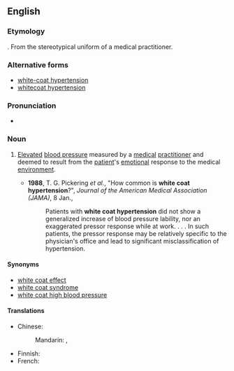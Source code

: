 {{also|white-coat hypertension|whitecoat hypertension}}
==English==
{{wikipedia}}

===Etymology===
{{compound|en|white coat|hypertension}}.
From the stereotypical uniform of a medical practitioner.

===Alternative forms===
* [[white-coat hypertension]]
* [[whitecoat hypertension]]

===Pronunciation===
* {{audio|en|En-au-white coat hypertension.ogg|Audio (AU)}}

===Noun===
{{en-noun|-}}

# {{lb|en|medicine|idiomatic}} [[elevate|Elevated]] [[blood pressure]] measured by a [[medical]] [[practitioner]] and deemed to result from the [[patient]]'s [[emotional]] response to the medical [[environment]].
#* '''1988''', T. G. Pickering ''et al.'', "How common is '''white coat hypertension'''?", ''Journal of the American Medical Association (JAMA)'', 8 Jan.,
#*: Patients with '''white coat hypertension''' did not show a generalized increase of blood pressure lability, nor an exaggerated pressor response while at work. . . . In such patients, the pressor response may be relatively specific to the physician's office and lead to significant misclassification of hypertension.

====Synonyms====
* [[white coat effect]]
* [[white coat syndrome]]
* [[white coat high blood pressure]]

====Translations====
{{trans-top|elevated blood pressure}}
* Chinese:
*: Mandarin: {{t|cmn|白大衣高血壓}}, {{t|cmn|白大衣高血压|tr=báidàyī gāoxuèyā}}
{{trans-mid}}
* Finnish: {{t|fi|valkotakkiverenpaine}}
* French: {{t-needed|fr}}
{{trans-bottom}}